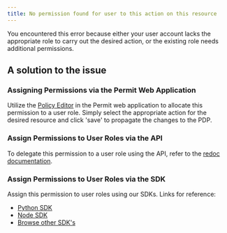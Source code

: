 ```yaml
---
title: No permission found for user to this action on this resource
---
```


<p className="intro-paragraph">You encountered this error because either your user account lacks the appropriate role to carry out the desired action, or the existing
role needs additional permissions. </p>

## A solution to the issue

### Assigning Permissions via the Permit Web Application

Utilize the [Policy Editor](https://app.permit.io/policy-editor) in the Permit web application to allocate this permission to a user role.
Simply select the appropriate action for the desired resource and click 'save' to propagate the changes to the PDP.

### Assign Permissions to User Roles via the API

To delegate this permission to a user role using the API, refer to the [redoc documentation](https://api.permit.io/v2/redoc#tag/Role-Assignments/operation/assign_role).

### Assign Permissions to User Roles via the SDK

Assign this permission to user roles using our SDKs. Links for reference:

- [Python SDK](/sdk/python/usage-example#role-assignments)
- [Node SDK](/sdk/nodejs/role/assign-role)
- [Browse other SDK's](/sdk/sdks-overview)
